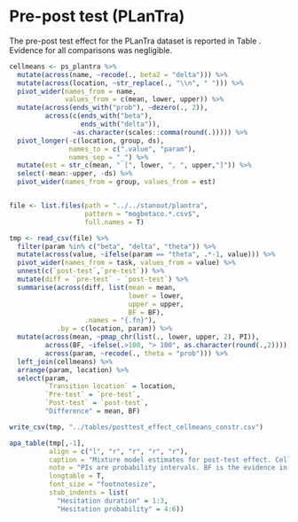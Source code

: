 # Pre-post test (PLanTra)

The pre-post test effect for the PLanTra dataset is reported in Table \ref{tab:retesteffect}. Evidence for all comparisons was negligible.

```r
cellmeans <- ps_plantra %>% 
  mutate(across(name, ~recode(., beta2 = "delta"))) %>% 
  mutate(across(location, ~str_replace(., "\\n", " "))) %>% 
  pivot_wider(names_from = name, 
              values_from = c(mean, lower, upper)) %>% 
  mutate(across(ends_with("prob"), ~dezero(., 2)),
         across(c(ends_with("beta"),
                  ends_with("delta")), 
                ~as.character(scales::comma(round(.))))) %>% 
  pivot_longer(-c(location, group, ds), 
               names_to = c(".value", "param"),
               names_sep = "_") %>% 
  mutate(est = str_c(mean, " [", lower, ", ", upper,"]")) %>% 
  select(-mean:-upper, -ds) %>% 
  pivot_wider(names_from = group, values_from = est) 


file <- list.files(path = "../../stanout/plantra", 
                   pattern = "mogbetaco.*.csv$",
                   full.names = T)

tmp <- read_csv(file) %>% 
  filter(param %in% c("beta", "delta", "theta")) %>% 
  mutate(across(value, ~ifelse(param == "theta", .*-1, value))) %>% 
  pivot_wider(names_from = task, values_from = value) %>% 
  unnest(c(`post-test`,`pre-test`)) %>% 
  mutate(diff = `pre-test` - `post-test`) %>% 
  summarise(across(diff, list(mean = mean, 
                              lower = lower, 
                              upper = upper,
                              BF = BF), 
                   .names = "{.fn}"),
            .by = c(location, param)) %>% 
  mutate(across(mean, ~pmap_chr(list(., lower, upper, 2), PI)),
         across(BF, ~ifelse(.>100, "> 100", as.character(round(.,2)))),
         across(param, ~recode(., theta = "prob"))) %>% 
  left_join(cellmeans) %>% 
  arrange(param, location) %>% 
  select(param, 
         `Transition location` = location,
         `Pre-test` = `pre-test`,
         `Post-test` = `post-test`, 
         "Difference" = mean, BF)

write_csv(tmp, "../tables/posttest_effect_cellmeans_constr.csv")

apa_table(tmp[,-1],
          align = c("l", "r", "r", "r", "r"), 
          caption = "Mixture model estimates for post-test effect. Cellmeans are shown for pre and post-test for the duration of hesitant interkey intervals in msecs and its probability. Differences are shown on the log scale for hesitation duration and on the logit scale for the hesitation probability; 95% PIs in brackets.",
          note = "PIs are probability intervals. BF is the evidence in favour of the alternative hypothesis over the null hypothesis.",
          longtable = T,
          font_size = "footnotesize",
          stub_indents = list(
            "Hesitation duration" = 1:3,
            "Hesitation probability" = 4:6))

```


